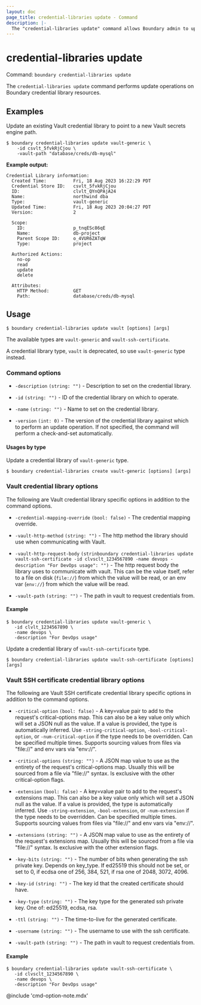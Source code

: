 ```yaml
---
layout: doc
page_title: credential-libraries update - Command
description: |-
  The "credential-libraries update" command allows Boundary admin to update a credential library resource.
---
```


# credential-libraries update

Command: `boundary credential-libraries update`

The `credential-libraries update` command performs update operations on Boundary
credential library resources. 

## Examples

Update an existing Vault credential library to point to a new Vault secrets
engine path.

```shell-session
$ boundary credential-libraries update vault-generic \
    -id csvlt_5fvkRjCjou \
    -vault-path "database/creds/db-mysql"
```

**Example output:**

<CodeBlockConfig hideClipboard>

```plaintext
Credential Library information:
  Created Time:          Fri, 18 Aug 2023 16:22:29 PDT
  Credential Store ID:   csvlt_5fvkRjCjou
  ID:                    clvlt_QYnQPAjA24
  Name:                  northwind dba
  Type:                  vault-generic
  Updated Time:          Fri, 18 Aug 2023 20:04:27 PDT
  Version:               2

  Scope:
    ID:                  p_tnqESc86qE
    Name:                db-project
    Parent Scope ID:     o_4VUR6ZATqW
    Type:                project

  Authorized Actions:
    no-op
    read
    update
    delete

  Attributes:
    HTTP Method:         GET
    Path:                database/creds/db-mysql
```

</CodeBlockConfig>


## Usage

<CodeBlockConfig hideClipboard>

```shell-session
$ boundary credential-libraries update vault [options] [args]
```

</CodeBlockConfig>

The available types are `vault-generic` and `vault-ssh-certificate`.

<Note>

A credential library type, `vault` is deprecated, so use `vault-generic` type
instead.

</Note>

### Command options

- `-description` `(string: "")` - Description to set on the credential library.

- `-id` `(string: "")` - ID of the credential library on which to operate.

- `-name` `(string: "")` - Name to set on the credential library.

- `-version` `(int: 0)` - The version of the credential library against which to
   perform an update operation. If not specified, the command will perform a
   check-and-set automatically.

#### Usages by type

<Tabs>
<Tab heading="Vault">

Update a credential library of `vault-generic` type.

<CodeBlockConfig hideClipboard>

```shell-session
$ boundary credential-libraries create vault-generic [options] [args]
```

</CodeBlockConfig>

### Vault credential library options

The following are Vault credential library specific options in addition to the
command options.

- `-credential-mapping-override` `(bool: false)` - The credential mapping
  override.

- `-vault-http-method` `(string: "")` - The http method the library should use
  when communicating with Vault.

- `-vault-http-request-body` `(strinboundary credential-libraries update vault-ssh-certificate -id clvsclt_1234567890 -name devops -description "For DevOps usage": "")` - The http request body the library
   uses to communicate with vault. This can be the value itself, refer to a file
   on disk (`file://`) from which the value will be read, or an env var
   (`env://`) from which the value will be read.

- `-vault-path` `(string: "")` - The path in vault to request credentials from.


#### Example

```shell-session
$ boundary credential-libraries update vault-generic \
   -id clvlt_1234567890 \
   -name devops \
   -description "For DevOps usage"
```

</Tab>
<Tab heading="Vault SSH certificate">

Update a credential library of `vault-ssh-certificate` type.

<CodeBlockConfig hideClipboard>

```shell-session
$ boundary credential-libraries update vault-ssh-certificate [options] [args]
```

</CodeBlockConfig>

### Vault SSH certificate credential library options

The following are Vault SSH certificate credential library specific options in
addition to the command options.

- `-critical-option` `(bool: false)` - A key=value pair to add to the request's
   critical-options map. This can also be a key value only which will set a JSON
   null as the value. If a value is provided, the type is automatically
   inferred. Use `-string-critical-option`, `-bool-critical-option`, or
   `-num-critical-option` if the type needs to be overridden. Can be specified
   multiple times. Supports sourcing values from files via "file://" and env
   vars via "env://".

- `-critical-options` `(string: "")` - A JSON map value to use as the entirety
   of the request's critical-options map. Usually this will be sourced from a
   file via "file://" syntax. Is exclusive with the other critical-option flags.

- `-extension` `(bool: false)` - A key=value pair to add to the request's
   extensions map. This can also be a key value only which will set a JSON null
   as the value. If a value is provided, the type is automatically inferred. Use
   `-string-extension`, `-bool-extension`, or `-num-extension` if the type needs to be
   overridden. Can be specified multiple times. Supports sourcing values from
   files via "file://" and env vars via "env://".

- `-extensions` `(string: "")` - A JSON map value to use as the entirety of
   the request's extensions map. Usually this will be sourced from a file via
   "file://" syntax. Is exclusive with the other extension flags.

- `-key-bits` `(string: "")` - The number of bits when generating the ssh
   private key. Depends on key_type. If ed25519 this should not be set, or set
   to 0, if ecdsa one of 256, 384, 521, if rsa one of 2048, 3072, 4096.

- `-key-id` `(string: "")` - The key id that the created certificate should
  have.

- `-key-type` `(string: "")` - The key type for the generated ssh private key.
   One of: ed25519, ecdsa, rsa.

- `-ttl` `(string: "")` - The time-to-live for the generated certificate.

- `-username` `(string: "")` - The username to use with the ssh certificate.

- `-vault-path` `(string: "")` - The path in vault to request credentials from.


#### Example

```shell-session
$ boundary credential-libraries update vault-ssh-certificate \
   -id clvsclt_1234567890 \
   -name devops \
   -description "For DevOps usage"
```

</Tab>
</Tabs>


@include 'cmd-option-note.mdx'